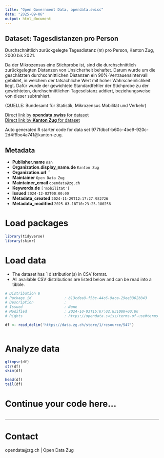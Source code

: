 ```yaml
---
title: "Open Government Data, opendata.swiss"
date: "2025-09-06"
output: html_document
---
```


## Dataset: Tagesdistanzen pro Person

Durchschnittlich zurückgelegte Tagesdistanz (m) pro Person, Kanton Zug, 2000 bis 2021.

Da der Mikrozensus eine Stichprobe ist, sind die durchschnittlich zurückgelegten Distanzen von Unsicherheit behaftet. Darum wurde um die geschätzten durchschnittlichen Distanzen ein 90%-Vertrauensintervall gebildet, in welchem der tatsächliche Wert mit hoher Wahrscheinlichkeit liegt. Dafür wurde der gewichtete Standardfehler der Stichprobe zu der gewichteten, durchschnittlichen Tagesdistanz addiert, beziehungsweise von dieser subtrahiert.

(QUELLE: Bundesamt für Statistik, Mikrozensus Mobilität und Verkehr)

[Direct link by **opendata.swiss** for dataset](https://opendata.swiss/de/dataset/tagesdistanzen-pro-person)<br>
[Direct link by **Kanton Zug** for dataset](https://www.zg.ch/behoerden/gesundheitsdirektion/statistikfachstelle/themen/11-mobilitaet-und-verkehr/verkehr-1)

Auto generated R starter code for data set 977fdbcf-b60c-4be9-920c-2d4f9be4a741@kanton-zug.

## Metadata

- **Publisher.name** `nan`
- **Organization.display_name.de** `Kanton Zug`
- **Organization.url** ``
- **Maintainer** `Open Data Zug`
- **Maintainer_email** `opendata@zg.ch`
- **Keywords.de** `['mobilitat']`
- **Issued** `2024-12-02T00:00:00`
- **Metadata_created** `2024-11-29T12:17:27.982726`
- **Metadata_modified** `2025-03-18T10:23:25.180256`


# Load packages

```r

library(tidyverse)
library(skimr)

```

# Load data

-   The dataset has 1 distribution(s) in CSV format.
-   All available CSV distributions are listed below and can be read into a tibble.

```r

# Distribution 0
# Package_id               : b13cdea8-f5bc-44c6-9aca-29ee3302b843
# Description              : 
# Issued                   : None
# Modified                 : 2024-10-03T15:07:02.831000+00:00
# Rights                   : https://opendata.swiss/terms-of-use#terms_open

df <- read_delim('https://data.zg.ch/store/1/resource/547')



```

# Analyze data

```r

glimpse(df)
str(df)
skim(df)

head(df)
tail(df)

```

# Continue your code here...

```r

```

------------------------------------------------------------------------

# Contact

opendata@zg.ch | Open Data Zug
